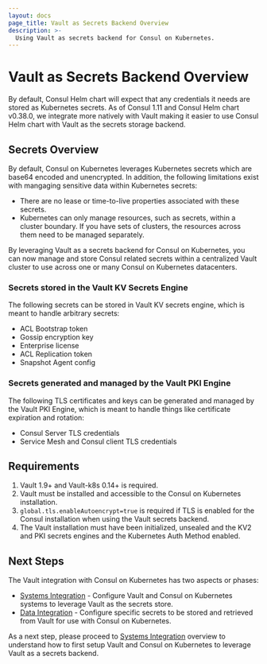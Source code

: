 ```yaml
---
layout: docs
page_title: Vault as Secrets Backend Overview
description: >-
  Using Vault as secrets backend for Consul on Kubernetes.
---
```


# Vault as Secrets Backend Overview

By default, Consul Helm chart will expect that any credentials it needs are stored as Kubernetes secrets.
As of Consul 1.11 and Consul Helm chart v0.38.0, we integrate more natively with Vault making it easier
to use Consul Helm chart with Vault as the secrets storage backend.

## Secrets Overview

By default, Consul on Kubernetes leverages Kubernetes secrets which are base64 encoded and unencrypted. In addition, the following limitations exist with mangaging sensitive data within Kubernetes secrets: 

- There are no lease or time-to-live properties associated with these secrets. 
- Kubernetes can only manage resources, such as secrets, within a cluster boundary. If you have sets of clusters, the resources across them need to be managed separately.

By leveraging Vault as a secrets backend for Consul on Kubernetes, you can now manage and store Consul related secrets within a centralized Vault cluster to use across one or many Consul on Kubernetes datacenters.  

### Secrets stored in the Vault KV Secrets Engine

The following secrets can be stored in Vault KV secrets engine, which is meant to handle arbitrary secrets:
- ACL Bootstrap token
- Gossip encryption key
- Enterprise license
- ACL Replication token
- Snapshot Agent config


### Secrets generated and managed by the Vault PKI Engine

The following TLS certificates and keys can be generated and managed by the Vault PKI Engine, which is meant to handle things like certificate expiration and rotation:
- Consul Server TLS credentials
- Service Mesh and Consul client TLS credentials

## Requirements

1. Vault 1.9+ and Vault-k8s 0.14+ is required.
1. Vault must be installed and accessible to the Consul on Kubernetes installation.
1. `global.tls.enableAutoencrypt=true` is required if TLS is enabled for the Consul installation when using the Vault secrets backend.
1. The Vault installation must have been initialized, unsealed and the KV2 and PKI secrets engines and the Kubernetes Auth Method enabled.
## Next Steps

The Vault integration with Consul on Kubernetes has two aspects or phases:
- [Systems Integration](/docs/k8s/installation/vault/systems-integration) - Configure Vault and Consul on Kubernetes systems to leverage Vault as the secrets store.  
- [Data Integration](/docs/k8s/installation/vault/data-integration) - Configure specific secrets to be stored and 
retrieved from Vault for use with Consul on Kubernetes.  

As a next step, please proceed to [Systems Integration](/docs/k8s/installation/vault/systems-integration) overview to understand how to first setup Vault and Consul on Kubernetes to leverage Vault as a secrets backend.

